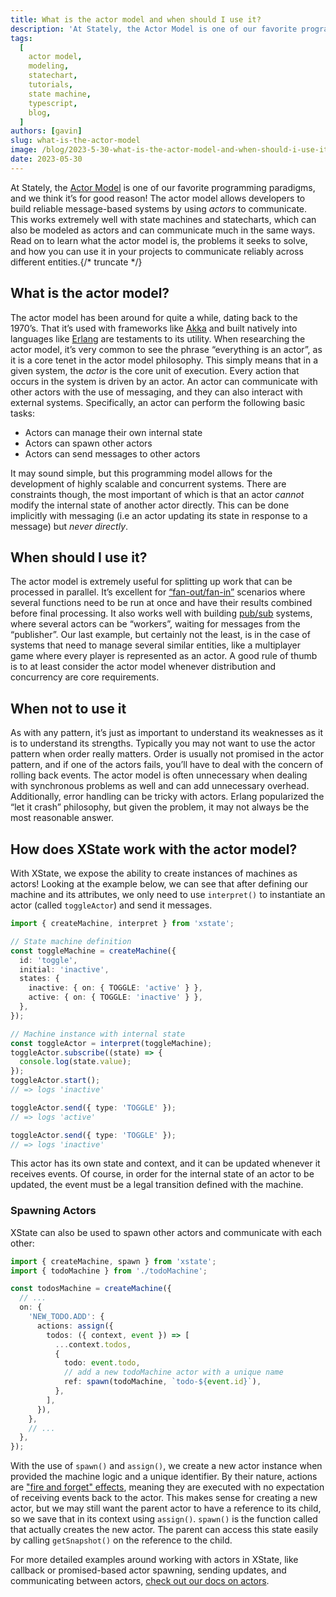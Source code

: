 ```yaml
---
title: What is the actor model and when should I use it?
description: 'At Stately, the Actor Model is one of our favorite programming paradigms, and we think it’s for good reason!'
tags:
  [
    actor model,
    modeling,
    statechart,
    tutorials,
    state machine,
    typescript,
    blog,
  ]
authors: [gavin]
slug: what-is-the-actor-model
image: /blog/2023-5-30-what-is-the-actor-model-and-when-should-i-use-it.png
date: 2023-05-30
---
```


At Stately, the [Actor Model](https://en.wikipedia.org/wiki/Actor_model) is one of our favorite programming paradigms, and we think it’s for good reason! The actor model allows developers to build reliable message-based systems by using _actors_ to communicate. This works extremely well with state machines and statecharts, which can also be modeled as actors and can communicate much in the same ways. Read on to learn what the actor model is, the problems it seeks to solve, and how you can use it in your projects to communicate reliably across different entities.{/* truncate */}

## What is the actor model?

The actor model has been around for quite a while, dating back to the 1970’s. That it’s used with frameworks like [Akka](https://akka.io/) and built natively into languages like [Erlang](https://www.erlang.org/) are testaments to its utility. When researching the actor model, it’s very common to see the phrase “everything is an actor”, as it is a core tenet in the actor model philosophy. This simply means that in a given system, the _actor_ is the core unit of execution. Every action that occurs in the system is driven by an actor. An actor can communicate with other actors with the use of messaging, and they can also interact with external systems. Specifically, an actor can perform the following basic tasks:

- Actors can manage their own internal state
- Actors can spawn other actors
- Actors can send messages to other actors

It may sound simple, but this programming model allows for the development of highly scalable and concurrent systems. There are constraints though, the most important of which is that an actor _cannot_ modify the internal state of another actor directly. This can be done implicitly with messaging (i.e an actor updating its state in response to a message) but _never directly_.

## When should I use it?

The actor model is extremely useful for splitting up work that can be processed in parallel. It’s excellent for [“fan-out/fan-in”](https://java-design-patterns.com/patterns/fanout-fanin/) scenarios where several functions need to be run at once and have their results combined before final processing. It also works well with building [pub/sub](https://en.wikipedia.org/wiki/Publish%E2%80%93subscribe_pattern) systems, where several actors can be “workers”, waiting for messages from the “publisher”. Our last example, but certainly not the least, is in the case of systems that need to manage several similar entities, like a multiplayer game where every player is represented as an actor. A good rule of thumb is to at least consider the actor model whenever distribution and concurrency are core requirements.

## When not to use it

As with any pattern, it’s just as important to understand its weaknesses as it is to understand its strengths. Typically you may not want to use the actor pattern when order really matters. Order is usually not promised in the actor pattern, and if one of the actors fails, you’ll have to deal with the concern of rolling back events. The actor model is often unnecessary when dealing with synchronous problems as well and can add unnecessary overhead. Additionally, error handling can be tricky with actors. Erlang popularized the “let it crash” philosophy, but given the problem, it may not always be the most reasonable answer.

## How does XState work with the actor model?

With XState, we expose the ability to create instances of machines as actors! Looking at the example below, we can see that after defining our machine and its attributes, we only need to use `interpret()` to instantiate an actor (called `toggleActor`) and send it messages.

```typescript
import { createMachine, interpret } from 'xstate';

// State machine definition
const toggleMachine = createMachine({
  id: 'toggle',
  initial: 'inactive',
  states: {
    inactive: { on: { TOGGLE: 'active' } },
    active: { on: { TOGGLE: 'inactive' } },
  },
});

// Machine instance with internal state
const toggleActor = interpret(toggleMachine);
toggleActor.subscribe((state) => {
  console.log(state.value);
});
toggleActor.start();
// => logs 'inactive'

toggleActor.send({ type: 'TOGGLE' });
// => logs 'active'

toggleActor.send({ type: 'TOGGLE' });
// => logs 'inactive'
```

This actor has its own state and context, and it can be updated whenever it receives events. Of course, in order for the internal state of an actor to be updated, the event must be a legal transition defined with the machine.

### Spawning Actors

XState can also be used to spawn other actors and communicate with each other:

```typescript
import { createMachine, spawn } from 'xstate';
import { todoMachine } from './todoMachine';

const todosMachine = createMachine({
  // ...
  on: {
    'NEW_TODO.ADD': {
      actions: assign({
        todos: ({ context, event }) => [
          ...context.todos,
          {
            todo: event.todo,
            // add a new todoMachine actor with a unique name
            ref: spawn(todoMachine, `todo-${event.id}`),
          },
        ],
      }),
    },
    // ...
  },
});
```

With the use of `spawn()` and `assign()`, we create a new actor instance when provided the machine logic and a unique identifier.
By their nature, actions are ["fire and forget" effects](/docs/xstate-v4/xstate/actions), meaning they are executed with no expectation of receiving events back to the actor. This makes sense for creating a new actor, but we may still want the parent actor to have a reference to its child, so we save that in its context using `assign()`. `spawn()` is the function called that actually creates the new actor. The parent can access this state easily by calling `getSnapshot()` on the reference to the child.

For more detailed examples around working with actors in XState, like callback or promised-based actor spawning, sending updates, and communicating between actors, [check out our docs on actors](/docs/xstate-v4/actions-and-actors/actors).
